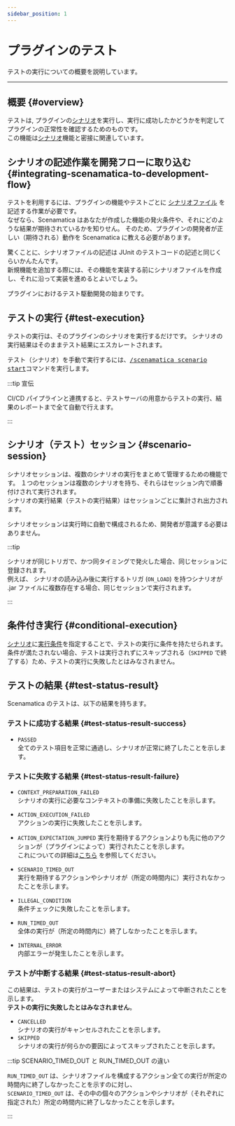 ```yaml
---
sidebar_position: 1
---
```



# プラグインのテスト

テストの実行についての概要を説明しています。

---

## 概要 {#overview}

テストは, プラグインの[シナリオ](/docs/use/scenario)を実行し、実行に成功したかどうかを判定してプラグインの正常性を確認するためのものです。  
この機能は[シナリオ](/docs/use/scenario)機能と密接に関連しています。

## シナリオの記述作業を開発フローに取り込む {#integrating-scenamatica-to-development-flow}

テストを利用するには、プラグインの機能やテストごとに [シナリオファイル](/docs/use/scenario#scenario-file) を記述する作業が必要です。  
なぜなら、Scenamatica はあなたが作成した機能の発火条件や、それにどのような結果が期待されているかを知りせん。
そのため、プラグインの開発者が正しい（期待される）動作を Scenamatica に教える必要があります。

驚くことに、シナリオファイルの記述は JUnit のテストコードの記述と同じくらいかんたんです。  
新規機能を追加する際には、その機能を実装する前にシナリオファイルを作成し、それに沿って実装を進めるとよいでしょう。

プラグインにおけるテスト駆動開発の始まりです。

## テストの実行 {#test-execution}

テストの実行は、そのプラグインのシナリオを実行するだけです。
シナリオの実行結果はそのままテスト結果にエスカレートされます。

テスト（シナリオ）を手動で実行するには、[<kbd>/scenamatica scenario start</kbd>](/docs/use/commands/scenario/#start)コマンドを実行します。

:::tip 宣伝

CI/CD パイプラインと連携すると、テストサーバの用意からテストの実行、結果のレポートまで全て自動で行えます。

<BelowDocument docId="use/integration/ci-cd"
               label="CI/CD パイプラインとの連携"
/>

:::


## シナリオ（テスト）セッション {#scenario-session}

シナリオセッションは、複数のシナリオの実行をまとめて管理するための機能です。
１つのセッションは複数のシナリオを持ち、それらはセッション内で順番付けされて実行されます。  
シナリオの実行結果（テストの実行結果）はセッションごとに集計され出力されます。

シナリオセッションは実行時に自動で構成されるため、開発者が意識する必要はありません。

:::tip

シナリオが同じトリガで、かつ同タイミングで発火した場合、同じセッションに登録されます。  
例えば、 シナリオの読み込み後に実行するトリガ (`ON_LOAD`) を持つシナリオが .jar ファイルに複数存在する場合、同じセッションで実行されます。

:::

## 条件付き実行 {#conditional-execution}

[シナリオ](/docs/use/scenario)に[実行条件](/docs/use/scenario/elements#conditional-execution)を指定することで、テストの実行に条件を持たせられます。
条件が満たされない場合、テストは実行されずにスキップされる（`SKIPPED` で終了する）ため、テストの実行に失敗したとはみなされません。

## テストの結果 {#test-status-result}

Scenamatica のテストは、以下の結果を持ちます。

### テストに成功する結果 {#test-status-result-success}

+ `PASSED`  
全てのテスト項目を正常に通過し、シナリオが正常に終了したことを示します。

### テストに失敗する結果 {#test-status-result-failure}

+ `CONTEXT_PREPARATION_FAILED`  
  シナリオの実行に必要なコンテキストの準備に失敗したことを示します。
+ `ACTION_EXECUTION_FAILED`  
  アクションの実行に失敗したことを示します。
+ `ACTION_EXPECTATION_JUMPED`
  実行を期待するアクションよりも先に他のアクションが（プラグインによって）実行されたことを示します。  
  これについての詳細は[こちら](/docs/use/scenario/elements#scenario-type-condition-require:~:text=後に実行されるべきアクションが繰り上げられて先に実行された場合、このシナリオは失敗します。)
  を参照してください。
+ `SCENARIO_TIMED_OUT`  
  実行を期待するアクションやシナリオが（所定の時間内に）実行されなかったことを示します。
+ `ILLEGAL_CONDITION`  
  条件チェックに失敗したことを示します。

+ `RUN_TIMED_OUT`  
  全体の実行が（所定の時間内に）終了しなかったことを示します。
+ `INTERNAL_ERROR`  
  内部エラーが発生したことを示します。

### テストが中断する結果 {#test-status-result-abort}

この結果は、テストの実行がユーザーまたはシステムによって中断されたことを示します。  
**テストの実行に失敗したとはみなされません**。

+ `CANCELLED`  
  シナリオの実行がキャンセルされたことを示します。
+ `SKIPPED`  
  シナリオの実行が何らかの要因によってスキップされたことを示します。

:::tip SCENARIO_TIMED_OUT と RUN_TIMED_OUT の違い

`RUN_TIMED_OUT` は、シナリオファイルを構成するアクション全ての実行が所定の時間内に終了しなかったことを示すのに対し、  
`SCENARIO_TIMED_OUT` は、その中の個々のアクションやシナリオが（それぞれに指定された）所定の時間内に終了しなかったことを示します。

:::
